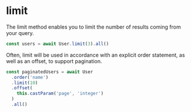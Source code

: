 # limit

The limit method enables you to limit the number of results coming from your query.

```ts
const users = await User.limit(3).all()
```

Often, limit will be used in accordance with an explicit order statement, as well as an offset, to support pagination.

```ts
const paginatedUsers = await User
  .order('name')
  .limit(10)
  .offset(
    this.castParam('page', 'integer')
  )
  .all()
```
